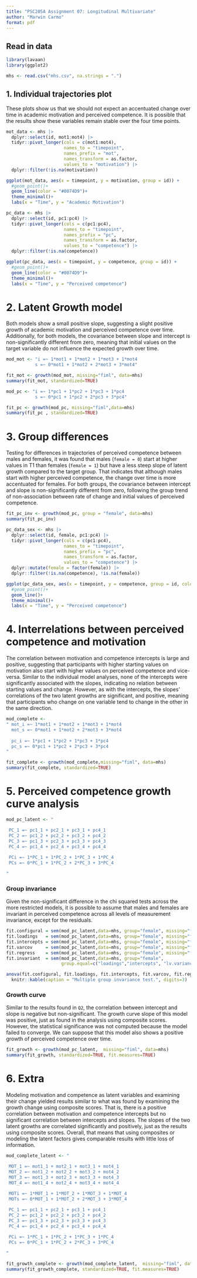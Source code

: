 ```yaml
---
title: "PSC205A Assignment 07: Longitudinal Multivariate"
author: "Marwin Carmo"
format: pdf
---
```


## Read in data

```r
library(lavaan)
library(ggplot2)
```


```r
mhs <- read.csv("mhs.csv", na.strings = ".")
```

## 1. Individual trajectories plot

These plots show us that we should not expect an accentuated change over time in academic motivation and perceived competence. It is possible that the results show these variables remain stable over the four time points.

```r
mot_data <- mhs |> 
  dplyr::select(id, mot1:mot4) |> 
  tidyr::pivot_longer(cols = c(mot1:mot4), 
                      names_to = "timepoint", 
                      names_prefix = "mot",
                      names_transform = as.factor,
                      values_to = "motivation") |> 
  dplyr::filter(!is.na(motivation))

ggplot(mot_data, aes(x = timepoint, y = motivation, group = id)) +
  #geom_point()+
  geom_line(color = "#0074D9")+
  theme_minimal()+
  labs(x = "Time", y = "Academic Motivation")
```

```r
pc_data <- mhs |> 
  dplyr::select(id, pc1:pc4) |> 
  tidyr::pivot_longer(cols = c(pc1:pc4), 
                      names_to = "timepoint", 
                      names_prefix = "pc",
                      names_transform = as.factor,
                      values_to = "competence") |> 
  dplyr::filter(!is.na(competence))

ggplot(pc_data, aes(x = timepoint, y = competence, group = id)) +
  #geom_point()+
  geom_line(color = "#0074D9")+
  theme_minimal()+
  labs(x = "Time", y = "Perceived competence")
```
# 2. Latent Growth model

Both models show a small positive slope, suggesting a slight positive growth of academic motivation and perceived competence over time. Additionally, for both models, the covariance between slope and intercept is non-significantly different from zero, meaning that initial values on the target variable do not influence the expected growth over time.

```r
mod_mot <- "i =~ 1*mot1 + 1*mot2 + 1*mot3 + 1*mot4
           s =~ 0*mot1 + 1*mot2 + 2*mot3 + 3*mot4"

fit_mot <- growth(mod_mot, missing="fiml", data=mhs)
summary(fit_mot, standardized=TRUE)
```
```r
mod_pc <- "i =~ 1*pc1 + 1*pc2 + 1*pc3 + 1*pc4
           s =~ 0*pc1 + 1*pc2 + 2*pc3 + 3*pc4"

fit_pc <- growth(mod_pc, missing="fiml",data=mhs)
summary(fit_pc , standardized=TRUE)
```
# 3. Group differences

Testing for differences in trajectories of perceived competence between males and females, it was found that males (`female = 0`) start at higher values in T1 than females (`female = 1`) but have a less steep slope of latent growth compared to the target group. That indicates that although males start with higher perceived competence, the change over time is more accentuated for females. For both groups, the covariance between intercept and slope is non-significantly different from zero, following the group trend of non-association between rate of change and initial values of perceived competence.

```r
fit_pc_inv <- growth(mod_pc, group = "female", data=mhs)
summary(fit_pc_inv)
```

```r
pc_data_sex <- mhs |> 
  dplyr::select(id, female, pc1:pc4) |> 
  tidyr::pivot_longer(cols = c(pc1:pc4), 
                      names_to = "timepoint", 
                      names_prefix = "pc",
                      names_transform = as.factor,
                      values_to = "competence") |> 
  dplyr::mutate(female = factor(female)) |> 
  dplyr::filter(!is.na(competence), !is.na(female))

ggplot(pc_data_sex, aes(x = timepoint, y = competence, group = id, color=female)) +
  #geom_point()+
  geom_line()+
  theme_minimal()+
  labs(x = "Time", y = "Perceived competence")
```

# 4. Interrelations between perceived competence and motivation

The correlation between motivation and competence intercepts is large and positive, suggesting that participants with higher starting values on motivation also start with higher values on perceived competence and vice-versa. Similar to the individual model analyses, none of the intercepts were significantly associated with the slopes, indicating no relation between starting values and change. However, as with the intercepts, the slopes' correlations of the two latent growths are significant, and positive, meaning that participants who change on one variable tend to change in the other in the same direction.


```r
mod_complete <- 
" mot_i =~ 1*mot1 + 1*mot2 + 1*mot3 + 1*mot4
  mot_s =~ 0*mot1 + 1*mot2 + 2*mot3 + 3*mot4
  
  pc_i =~ 1*pc1 + 1*pc2 + 1*pc3 + 1*pc4
  pc_s =~ 0*pc1 + 1*pc2 + 2*pc3 + 3*pc4
"

fit_complete <- growth(mod_complete,missing="fiml", data=mhs)
summary(fit_complete, standardized=TRUE)
```

# 5. Perceived competence growth curve analysis

```r
mod_pc_latent <- "

 PC_1 =~ pc1_1 + pc2_1 + pc3_1 + pc4_1
 PC_2 =~ pc1_2 + pc2_2 + pc3_2 + pc4_2
 PC_3 =~ pc1_3 + pc2_3 + pc3_3 + pc4_3
 PC_4 =~ pc1_4 + pc2_4 + pc3_4 + pc4_4
 
 PCi =~ 1*PC_1 + 1*PC_2 + 1*PC_3 + 1*PC_4
 PCs =~ 0*PC_1 + 1*PC_2 + 2*PC_3 + 3*PC_4

"
```


### Group invariance

Given the non-significant difference in the chi squared tests across the more restricted models, it is possible to assume that males and females are invariant in perceived competence across all levels of measurement invariance, except for the residuals.


```r

fit.configural = sem(mod_pc_latent,data=mhs, group="female", missing="fiml", group.equal=c(""))
fit.loadings   = sem(mod_pc_latent,data=mhs, group="female", missing="fiml", group.equal=c("loadings"))
fit.intercepts = sem(mod_pc_latent,data=mhs, group="female", missing="fiml", group.equal=c("loadings","intercepts"))
fit.varcov     = sem(mod_pc_latent,data=mhs, group="female", missing="fiml", group.equal=c("loadings","intercepts", "lv.variances","lv.covariances"))
fit.regress    = sem(mod_pc_latent,data=mhs, group="female", missing="fiml", group.equal=c("loadings","intercepts", "lv.variances","lv.covariances","regressions"))
fit.invariant  = sem(mod_pc_latent,data=mhs, group="female",
                     group.equal=c("loadings","intercepts", "lv.variances","lv.covariances","regressions","residuals"))

anova(fit.configural, fit.loadings, fit.intercepts, fit.varcov, fit.regress, fit.invariant) |> 
  knitr::kable(caption = "Multiple group invariance test.", digits=3)

```


### Growth curve

Similar to the results found in `Q2`, the correlation between intercept and slope is negative but non-significant. The growth curve slope of this model was positive, just as found in the analysis using composite scores. However, the statistical significance was not computed because the model failed to converge. We can suppose that this model also shows a positive growth of perceived competence over time.


```r
fit_growth <- growth(mod_pc_latent,  missing="fiml", data=mhs)
summary(fit_growth, standardized=TRUE, fit.measures=TRUE)
```

# 6. Extra

Modeling motivation and competence as latent variables and examining their change yielded results similar to what was found by examining the growth change using composite scores. That is, there is a positive correlation between motivation and competence intercepts but no significant correlation between intercepts and slopes. The slopes of the two latent growths are correlated significantly and positively, just as the results using composite scores. Overall, that means that using composites or modeling the latent factors gives comparable results with little loss of information. 

```r
mod_complete_latent <- "

 MOT_1 =~ mot1_1 + mot2_1 + mot3_1 + mot4_1
 MOT_2 =~ mot1_2 + mot2_2 + mot3_2 + mot4_2
 MOT_3 =~ mot1_3 + mot2_3 + mot3_3 + mot4_3
 MOT_4 =~ mot1_4 + mot2_4 + mot3_4 + mot4_4
 
 MOTi =~ 1*MOT_1 + 1*MOT_2 + 1*MOT_3 + 1*MOT_4
 MOTs =~ 0*MOT_1 + 1*MOT_2 + 2*MOT_3 + 3*MOT_4

 PC_1 =~ pc1_1 + pc2_1 + pc3_1 + pc4_1
 PC_2 =~ pc1_2 + pc2_2 + pc3_2 + pc4_2
 PC_3 =~ pc1_3 + pc2_3 + pc3_3 + pc4_3
 PC_4 =~ pc1_4 + pc2_4 + pc3_4 + pc4_4
 
 PCi =~ 1*PC_1 + 1*PC_2 + 1*PC_3 + 1*PC_4
 PCs =~ 0*PC_1 + 1*PC_2 + 2*PC_3 + 3*PC_4

"
```

```r
fit_growth_complete <- growth(mod_complete_latent,  missing="fiml", data=mhs)
summary(fit_growth_complete, standardized=TRUE, fit.measures=TRUE)
```